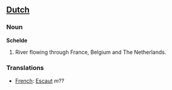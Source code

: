 ==[[Dutch]]==
===Noun===

'''Schelde'''

# River flowing through France, Belgium and The Netherlands.

===Translations===
*[[French]]: [[Escaut]] ''m''??